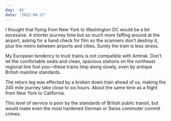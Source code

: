 ```yaml
---
day: '42'
date: '2022-09-27'
---
```


I thought that flying from New York to Washington DC would be a bit excessive. A shorter journey time but so much more faffing around at the airport, asking for a hand check for film so the scanners don't destroy it, plus the metro between airports and cities. Surely the train is less stress.

My European tendency to trust trains is not compatible with Amtrak. Don't let the comfortable seats and clean, spacious stations on the northeast regional line fool you—these trains limp along slowly, even by antique British mainline standards.

The return leg was effected by a broken down train ahead of us, making the 245 mile journey take close to six hours. About the same time as a flight from New York to California.

This level of service is poor by the standards of British public transit, but would make even the most hardened German or Swiss commuter commit crimes.
